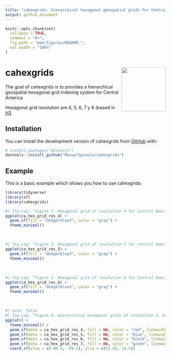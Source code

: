 ```yaml
---
title: "cahexgrids: hierarchical hexagonal geospatial grids for Central America"
output: github_document
---
```


<!-- README.md is generated from README.Rmd. Please edit that file -->

```r
knitr::opts_chunk$set(
  collapse = TRUE,
  comment = "#>",
  fig.path = "man/figures/README-",
  out.width = "100%"
)
```

# cahexgrids <img src="man/figures/logo.png" align="right" height="139" />

<!-- badges: start -->
<!-- badges: end -->

The goal of cahexgrids is to provides a hierarchical geospatial hexagonal grid indexing system for Central America

Hexagonal grid resolution are 4, 5, 6, 7 y 8 (based in [H3](https://h3geo.org)

## Installation

You can install the development version of cahexgrids from [GitHub](https://github.com/) with:

``` r
# install.packages("devtools")
devtools::install_github("ManuelSpinola/cahexgrids")
```

## Example

This is a basic example which shows you how to use cahexgrids:

```r
library(tidyverse)
library(sf)
library(cahexgrids)
```


```r
#| fig-cap: "Figure 1. Hexagonal grid of resolution 4 for Central America."
ggplot(ca_hex_grid_res_4) +
  geom_sf(fill = "dodgerblue3", color = "gray") +
  theme_minimal()
```

<br>

```r
#| fig-cap: "Figure 2. Hexagonal grid of resolution 5 for Central America."
ggplot(ca_hex_grid_res_5) +
  geom_sf(fill = "dodgerblue3", color = "gray") +
  theme_minimal()
```

<br>

```r
#| fig-cap: "Figure 3. Hexagonal grid of resolution 6 for Central America."
ggplot(ca_hex_grid_res_6) +
  geom_sf(fill = "dodgerblue3", color = "gray") +
  theme_minimal()
```

<br>


```r
#| echo: false
#| fig-cap: "Figure 4. Hierarchical hexagonal grids of resolution 5, 6, 7, 8. Every hexagonal cell has seven child cells below it in this hierarchy.  "
ggplot() +
  theme_minimal() +
  geom_sf(data = ca_hex_grid_res_4, fill = NA, color = "red", linewidth = 0.8, alpha = 0.2) +
  geom_sf(data = ca_hex_grid_res_5, fill = NA, color = "blue", linewidth = 0.8) +
  geom_sf(data = ca_hex_grid_res_6, fill = NA, color = "black", linewidth = 0.4) +
  geom_sf(data = ca_hex_grid_res_7, fill = NA, color = "green", linewidth = 0.4) +
  coord_sf(xlim = c(-90.3, -89.5), ylim = c(13.95, 14.5))
```




